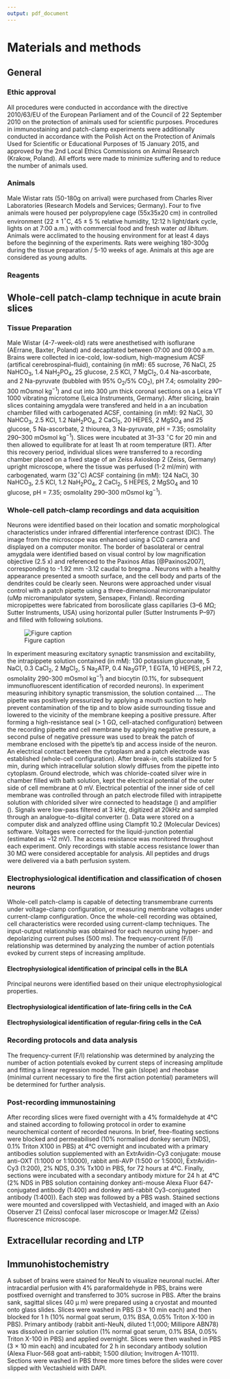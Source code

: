 ```yaml
---
output: pdf_document
---
```


# Materials and methods

## General

### Ethic approval
All procedures were conducted in accordance with the directive 2010/63/EU of the European Parliament and of the Council of 22 September 2010 on the protection of animals used for scientific purposes. Procedures in immunostaining and patch-clamp experiments were additionally conducted in accordance with the Polish Act on the Protection of Animals Used for Scientific or Educational Purposes of 15 January 2015, and approved by the 2nd Local Ethics Commissions on Animal Research (Krakow, Poland). All efforts were made to minimize suffering and to reduce the number of animals used.

### Animals

Male Wistar rats (50-180g on arrival) were purchased from Charles River Laboratories (Research Models and Services; Germany). Four to five animals were housed per polypropylene cage (55x35x20 cm) in controlled environment (22 ± 1$^{\circ}$C, 45 ± 5 % relative humidity, 12:12 h light/dark cycle, lights on at 7:00 a.m.) with commercial food and fresh water *ad libitum*. Animals were acclimated to the housing environment for at least 4 days before the beginning of the experiments. Rats were weighing 180-300g during the tissue preparation / 5-10 weeks of age. Animals at this age are considered as young adults.  


### Reagents

## Whole-cell patch-clamp technique in acute brain slices

### Tissue Preparation

Male Wistar (4-7-week-old) rats were anesthetised with isoflurane (AErrane, Baxter, Poland) and decapitated between 07:00 and 09:00 a.m. Brains were collected in ice-cold, low-sodium, high-magnesium ACSF (artifical cerebrospinal–fluid), containing (in mM): 65 sucrose, 76 NaCl, 25 NaHCO~3~, 1.4 NaH~2~PO~4~, 25 glucose, 2.5 KCl, 7 MgCl~2~, 0.4 Na-ascorbate, and 2 Na-pyruvate (bubbled with 95% O~2~/5% CO~2~), pH 7.4; osmolality 290–300 mOsmol kg^−1^) and cut into 300 $\upmu$m thick coronal sections on a Leica VT 1000 vibrating microtome (Leica Instruments, Germany). After slicing, brain slices containing amygdala were transfered and held in a an incubation chamber filled with carbogenated ACSF, containing (in mM): 92 NaCl, 30 NaHCO~3~, 2.5 KCl, 1.2 NaH~2~PO~4~, 2 CaCl~2~, 20 HEPES, 2 MgSO~4~ and 25 glucose, 5 Na-ascorbate, 2 thiourea, 3 Na-pyruvate, pH = 7.35; osmolality 290–300 mOsmol kg^−1^). Slices were incubated at 31–33 $^{\circ}$C for 20 min and then allowed to equilibrate for at least 1h at room temperature (RT). After this recovery period, individual slices were transferred to a recording chamber placed on a fixed stage of an Zeiss Axioskop 2 (Zeiss, Germany) upright microscope, where the tissue was perfused (1-2 ml/min) with carbogenated, warm (32$^{\circ}$C) ACSF containing (in mM): 124 NaCl, 30 NaHCO~3~, 2.5 KCl, 1.2 NaH~2~PO~4~, 2 CaCl~2~, 5 HEPES, 2 MgSO~4~ and 10 glucose, pH = 7.35; osmolality 290–300 mOsmol kg^−1^).


### Whole-cell patch-clamp recordings and data acquisition

Neurons were identified based on their location and somatic morphological characteristics under infrared differential interference contrast (DIC). The image from the microscope was enhanced using a CCD camera and displayed on a computer monitor. The border of basolateral or central amygdala were identified based on visual control by low magnification objective (2.5 x) and referenced to the Paxinos Atlas [@Paxinos2007], corresponding to -1.92 mm -3.12 caudal to bregma \ref{photoneuronDIC}. Neurons with a healthy appearance presented a smooth surface, and the cell body and parts of the dendrites could be clearly seen. Neurons were approached under visual control with a patch pipette using a three-dimensional micromanipulator (uMp micromanipulator system, Sensapex, Finland). Recording micropipettes were fabricated from borosilicate glass capillaries (3–6 MΩ; Sutter Instruments, USA) using horizontal puller (Sutter Instruments P–97) and filled with following solutions. 

 ![Figure caption \label{photoneuronDIC}](images\zdjeciedic40x.png)
 
In experiment measuring excitatory synaptic transmission and excitability, the intrapippete solution contained (in mM): 130 potassium gluconate, 5 NaCl, 0.3 CaCl~2~, 2 MgCl~2~, 5 Na~2~ATP, 0.4 Na~3~GTP, 1 EGTA, 10 HEPES, pH 7.2, osmolality 290-300 mOsmol kg^−1^) and biocytin (0.1%, for subsequent immunofluorescent identification of recorded neurons). In experiment measuring inhibitory synaptic transmission, the solution contained ....
The pipette was positively pressurized by applying a mouth suction to help prevent contamination of the tip and to blow aside surrounding tissue and lowered to the vicinity of the membrane keeping a positive pressure. After forming a high-resistance seal (> 1 GΩ, cell-atached configuration) between the recording pipette and cell membrane by applying negative pressure, a second pulse of negative pressure was used to break the patch of membrane enclosed with the pipette's tip and access inside of the neuron. An electrical contact between the cytoplasm and a patch electrode was established (whole-cell configuration). After break-in, cells stabilized for 5 min, during which intracellular solution slowly diffuses from the pipette into cytoplasm. Ground electrode, which was chloride-coated silver wire in chamber filled with bath solution, kept the electrical potential of the outer side of cell membrane at 0 mV. Electrical potential of the inner side of cell membrane was controlled through an patch electrode filled with intrapipette solution with chlorided silver wire connected to headstage () and amplifier (). Signals were low-pass filtered at 3 kHz, digitized at 20kHz and sampled through an analogue-to-digital converter (). Data were stored on a computer disk and analyzed offline using Clampfit 10.2 (Molecular Devices) software. Voltages were corrected for the liquid-junction potential (estimated as ~12 mV). The access resistance was monitored throughout each experiment. Only recordings with stable access resistance lower than 30 MΩ were considered acceptable for analysis. All peptides and drugs were delivered via a bath perfusion system.

### Electrophysiological identification and classification of chosen neurons

Whole-cell patch-clamp is capable of detecting transmembrane currents under voltage-clamp configuration, or measuring membrane voltages under current-clamp configuration. Once the whole-cell recording was obtained, cell characteristics were recorded using current-clamp techniques. The input-output relationship was obtained for each neuron using hyper- and depolarizing current pulses (500 ms). The frequency-current (F/I) relationship was determined by analyzing the number of action potentials evoked by current steps of increasing amplitude.

#### Electrophysiological identification of principal cells in the BLA

Principal neurons were identified based on their unique electrophysiological properties.

#### Electrophysiological identification of late-firing cells in the CeA

#### Electrophysiological identification of regular-firing cells in the CeA

### Recording protocols and data analysis

The frequency-current (F/I) relationship was determined by analyzing the number of action potentials evoked by current steps of increasing amplitude and fitting a linear regression model. The gain (slope) and rheobase (minimal current necessary to fire the first action potential) parameters will be determined for further analysis.

### Post-recording immunostaining

After recording slices were fixed overnight with a 4% formaldehyde at 4°C and stained according to following protocol in order to examine neurochemical content of recorded neurons. In brief, free-floating sections were blocked and permeabilised (10% normalised donkey serum (NDS), 0.1% Triton X100 in PBS) at 4°C overnight and incubated with a primary antibodies solution supplemented with an ExtrAvidin-Cy3 conjugate: mouse anti-OXT (1:1000 or 1:10000), rabbit anti-AVP (1:500 or 1:5000), ExtrAvidin-Cy3 (1:200), 2% NDS, 0.3% Tx100 in PBS, for 72 hours at 4°C. Finally, sections were incubated with a secondary antibody mixture for 24 h at 4°C (2% NDS in PBS solution containing donkey anti-mouse Alexa Fluor 647-conjugated antibody (1:400) and donkey anti-rabbit Cy3-conjugated antibody (1:400)). Each step was followed by a PBS wash. Stained sections were mounted and coverslipped with Vectashield, and imaged with an Axio Observer Z1 (Zeiss) confocal laser microscope or Imager.M2 (Zeiss) fluorescence microscope.


## Extracellular recording and LTP

## Immunohistochemistry

A subset of brains were stained for NeuN to visualize neuronal nuclei. After intracardial perfusion with 4% paraformaldehyde in PBS, brains were postfixed overnight and transferred to 30% sucrose in PBS. After the brains sank, sagittal slices (40 µ m) were prepared using a cryostat and mounted onto glass slides. Slices were washed in PBS (3 × 10 min each) and then blocked for 1 h (10% normal goat serum, 0.1% BSA, 0.05% Triton X-100 in PBS). Primary antibody (rabbit anti-NeuN, diluted 1:1,000; Millipore ABN78) was dissolved in carrier solution (1% normal goat serum, 0.1% BSA, 0.05% Triton X-100 in PBS) and applied overnight. Slices were then washed in PBS (3 × 10 min each) and incubated for 2 h in secondary antibody solution (Alexa Fluor-568 goat anti-rabbit; 1:500 dilution; Invitrogen A-11011). Sections were washed in PBS three more times before the slides were cover slipped with Vectashield with DAPI.

